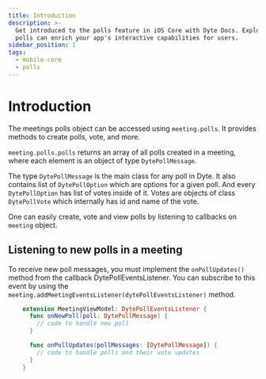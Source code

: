 ```yaml
---
title: Introduction
description: >-
  Get introduced to the polls feature in iOS Core with Dyte Docs. Explore how
  polls can enrich your app's interactive capabilities for users.
sidebar_position: 1
tags:
  - mobile-core
  - polls
---
```


# Introduction

The meetings polls object can be accessed using `meeting.polls`. It provides
methods to create polls, vote, and more.

`meeting.polls.polls` returns an array of all polls created in a meeting, where
each element is an object of type `DytePollMessage`.

The type `DytePollMessage` is the main class for any poll in Dyte. It also
contains list of `DytePollOption` which are options for a given poll. And every
`DytePollOption` has list of votes inside of it. Votes are objects of class
`DytePollVote` which internally has id and name of the vote.

One can easily create, vote and view polls by listening to callbacks on
`meeting` object.

## Listening to new polls in a meeting

To receive new poll messages, you must implement the `onPollUpdates()` method from
the callback DytePollEventsListener. You can subscribe to this event by
using the `meeting.addMeetingEventsListener(dytePollEventsListener)` method.

```swift
    extension MeetingViewModel: DytePollEventsListener {
      func onNewPoll(poll: DytePollMessage) {
        // code to handle new poll
      }

      func onPollUpdates(pollMessages: [DytePollMessage]) {
        // code to handle polls and their vote updates
      }
    }
```

<head>
  <title>iOS Core Introduction</title>
  <meta
    name="description"
    content="Get introduced to the polls feature in iOS Core with Dyte Docs. Explore how polls can enrich your app's interactive capabilities for users."
  />
</head>
